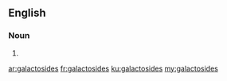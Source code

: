 ==English==

===Noun===
{{head|en|plural}}

# {{plural of|galactoside|lang=en}}

[[ar:galactosides]]
[[fr:galactosides]]
[[ku:galactosides]]
[[my:galactosides]]